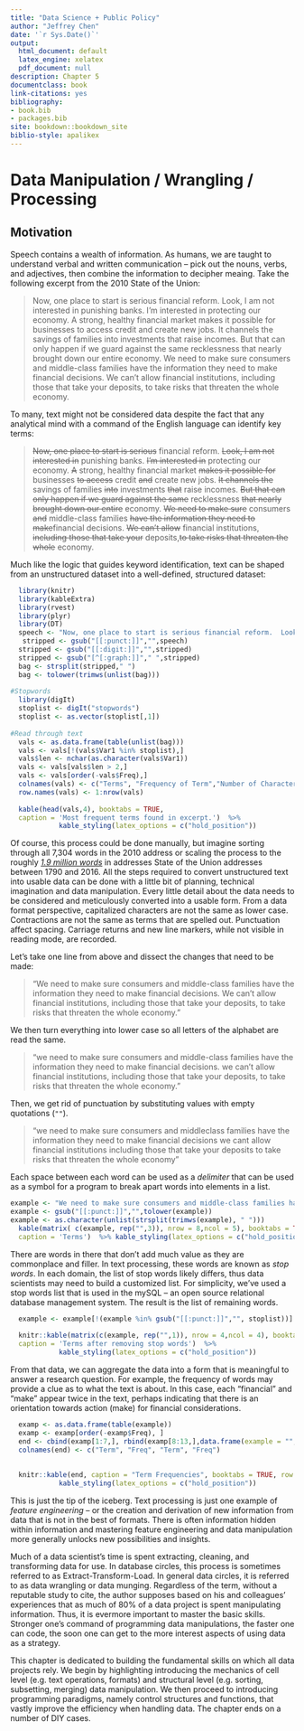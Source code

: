 ```yaml
--- 
title: "Data Science + Public Policy"
author: "Jeffrey Chen"
date: '`r Sys.Date()`'
output:
  html_document: default
  latex_engine: xelatex
  pdf_document: null
description: Chapter 5
documentclass: book
link-citations: yes
bibliography:
- book.bib
- packages.bib
site: bookdown::bookdown_site
biblio-style: apalikex
---
```

# Data Manipulation / Wrangling / Processing

## Motivation

Speech contains a wealth of information. As humans, we are taught to understand verbal and written communication -- pick out the nouns, verbs, and adjectives, then combine the information to decipher meaing. Take the following excerpt from the 2010 State of the Union:

> Now, one place to start is serious financial reform.  Look, I am not interested in punishing banks.  I'm interested in protecting our economy.  A strong, healthy financial market makes it possible for businesses to access credit and create new jobs. It channels the savings of families into investments that raise incomes.  But that can only happen if we guard against the same recklessness that nearly brought down our entire economy. 
We need to make sure consumers and middle-class families have the information they need to make financial decisions.  We can't allow financial institutions, including those that take your deposits, to take risks that threaten the whole economy.

To many, text might not be considered data despite the fact that any analytical mind with a command of the English language can identify key terms:

> ~~Now, one place to start is serious~~ financial reform.  ~~Look, I am not interested in~~ punishing banks.  ~~I'm interested in~~ protecting our economy.  ~~A~~ strong, healthy financial market ~~makes it possible for~~ businesses ~~to access~~ credit ~~and~~ create new jobs. ~~It channels the~~ savings of families ~~into~~ investments ~~that~~ raise incomes.  ~~But that can only happen if we guard against the same~~ recklessness ~~that nearly brought down our entire~~ economy. 
~~We need to make sure~~ consumers ~~and~~ middle-class families ~~have the information they need to make~~financial decisions. ~~We can't allow~~ financial institutions, ~~including those that take your~~ deposits,~~to take risks that threaten the whole~~ economy.

Much like the logic that guides keyword identification, text can be shaped from an unstructured dataset into a well-defined, structured dataset: 

```r
  library(knitr)
  library(kableExtra)
  library(rvest)
  library(plyr)
  library(DT)
  speech <- "Now, one place to start is serious financial reform.  Look, I am not interested in punishing banks.  I'm interested in protecting our economy.  A strong, healthy financial market makes it possible for businesses to access credit and create new jobs. It channels the savings of families into investments that raise incomes.  But that can only happen if we guard against the same recklessness that nearly brought down our entire economy. We need to make sure consumers and middle-class families have the information they need to make financial decisions.  We can't allow financial institutions, including those that take your deposits, to take risks that threaten the whole economy. "
   stripped <- gsub("[[:punct:]]","",speech)
  stripped <- gsub("[[:digit:]]","",stripped)
  stripped <- gsub("[^[:graph:]]"," ",stripped)
  bag <- strsplit(stripped," ")
  bag <- tolower(trimws(unlist(bag)))
  
#Stopwords
  library(digIt)
  stoplist <- digIt("stopwords")
  stoplist <- as.vector(stoplist[,1])
  
#Read through text
  vals <- as.data.frame(table(unlist(bag)))
  vals <- vals[!(vals$Var1 %in% stoplist),]
  vals$len <- nchar(as.character(vals$Var1))
  vals <- vals[vals$len > 2,]
  vals <- vals[order(-vals$Freq),]
  colnames(vals) <- c("Terms", "Frequency of Term","Number of Characters")
  row.names(vals) <- 1:nrow(vals)
  
  kable(head(vals,4), booktabs = TRUE,
  caption = 'Most frequent terms found in excerpt.')  %>%
            kable_styling(latex_options = c("hold_position"))
```


Of course, this process could be done manually, but imagine sorting through all 7,304 words in the 2010 address or scaling the process to the roughly [_1.9 million words_](http://www.presidency.ucsb.edu/sou_words.php) in addresses State of the Union addresses between 1790 and 2016. All the steps required to convert unstructured text into usable data can be done with a little bit of planning, technical imagination and data manipulation. Every little detail about the data needs to be considered and meticulously converted into a usable form. From a data format perspective, capitalized characters are not the same as lower case. Contractions are not the same as terms that are spelled out. Punctuation affect spacing. Carriage returns and new line markers, while not visible in reading mode, are recorded. 

Let's take one line from above and dissect the changes that need to be made:

> "We need to make sure consumers and middle-class families have the information they need to make financial decisions.  We can't allow financial institutions, including those that take your deposits, to take risks that threaten the whole economy."

We then turn everything into lower case so all letters of the alphabet are read the same.

> "we need to make sure consumers and middle-class families have the information they need to make financial decisions. we can't allow financial institutions, including those that take your deposits, to take risks that threaten the whole economy."

Then, we get rid of punctuation by substituting values with empty quotations (`""`).

> "we need to make sure consumers and middleclass families have the information they need to make financial decisions  we cant allow financial institutions including those that take your deposits to take risks that threaten the whole economy"

Each space between each word can be used as a _delimiter_ that can be used as a symbol for a program to  break apart words into elements in a list. 

```r
example <- "We need to make sure consumers and middle-class families have the information they need to make financial decisions. We can't allow financial institutions, including those that take your deposits, to take risks that threaten the whole economy."
example <- gsub("[[:punct:]]","",tolower(example))
example <- as.character(unlist(strsplit(trimws(example), " ")))
  kable(matrix( c(example, rep("",3)), nrow = 8,ncol = 5), booktabs = TRUE,
  caption = 'Terms')  %>% kable_styling(latex_options = c("hold_position"))
```

There are words in there that don't add much value as they are commonplace and filler. In text processing, these words are known as *stop words*. In each domain, the list of stop words likely differs, thus data scientists may need to  build a customized list. For simplicity, we've used a stop words list that is used in the mySQL -- an open source relational database management system. The result is the list of remaining words. 

```r
  example <- example[!(example %in% gsub("[[:punct:]]","", stoplist))]
  
  knitr::kable(matrix(c(example, rep("",1)), nrow = 4,ncol = 4), booktabs = TRUE,
  caption = 'Terms after removing stop words')  %>%
            kable_styling(latex_options = c("hold_position"))
```

From that data, we can aggregate the data into a form that is meaningful to answer a research question. For example, the frequency of words may provide a clue as to what the text is about. In this case, each "financial" and "make" appear twice in the text, perhaps indicating that there is an orientation towards action (make) for financial considerations. 

```r
  examp <- as.data.frame(table(example))
  examp <- examp[order(-examp$Freq), ]
  end <- cbind(examp[1:7,], rbind(examp[8:13,],data.frame(example = "", Freq = "")))
  colnames(end) <- c("Term", "Freq", "Term", "Freq")
  
  
  knitr::kable(end, caption = "Term Frequencies", booktabs = TRUE, row.names = FALSE)  %>%
            kable_styling(latex_options = c("hold_position"))
```

This is just the tip of the iceberg. Text processing is just one example of _feature engineering_ -- or the creation and derivation of new information from data that is not in the best of formats. There is often information hidden within information and mastering feature engineering and data manipulation more generally unlocks new possibilities and insights.

Much of a data scientist's time is spent extracting, cleaning, and transforming data for use. In database circles, this process is sometimes referred to as Extract-Transform-Load. In general data circles, it is referred to as data wrangling or data munging. Regardless of the term, without a reputable study to cite, the author supposes based on his and colleagues' experiences that as much of 80% of a data project is spent manipulating information. Thus, it is evermore important to master the basic skills. Stronger one's command of programming data manipulations, the faster one can code, the soon one can get to the more interest aspects of using data as a strategy.

This chapter is dedicated to building the fundamental skills on which all data projects rely. We begin by highlighting introducing the mechanics of cell level (e.g. text operations, formats) and structural level (e.g. sorting, subsetting, merging) data manipulation. We then proceed to introducing programming paradigms, namely control structures and functions, that vastly improve the efficiency when handling data. The chapter ends on a number of DIY cases.  

